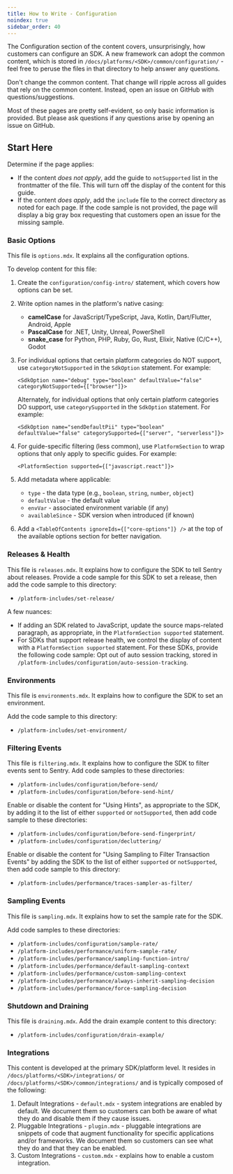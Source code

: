 ```yaml
---
title: How to Write - Configuration
noindex: true
sidebar_order: 40
---
```


The Configuration section of the content covers, unsurprisingly, how customers can configure an SDK. A new framework can adopt the common content, which is stored in `/docs/platforms/<SDK>/common/configuration/` - feel free to peruse the files in that directory to help answer any questions.

<Alert >

Don't change the common content. That change will ripple across all guides that rely on the common content. Instead, open an issue on GitHub with questions/suggestions.

</Alert >

Most of these pages are pretty self-evident, so only basic information is provided. But please ask questions if any questions arise by opening an issue on GitHub.

## Start Here

Determine if the page applies:

- If the content _does not apply_, add the guide to `notSupported` list in the frontmatter of the file. This will turn off the display of the content for this guide.
- If the content _does apply_, add the `include` file to the correct directory as noted for each page. If the code sample is not provided, the page will display a big gray box requesting that customers open an issue for the missing sample.

### Basic Options

This file is `options.mdx`. It explains all the configuration options.

To develop content for this file:

1. Create the `configuration/config-intro/` statement, which covers how options can be set.
2. Write option names in the platform's native casing:
   - **camelCase** for JavaScript/TypeScript, Java, Kotlin, Dart/Flutter, Android, Apple
   - **PascalCase** for .NET, Unity, Unreal, PowerShell
   - **snake_case** for Python, PHP, Ruby, Go, Rust, Elixir, Native (C/C++), Godot
3. For individual options that certain platform categories do NOT support, use `categoryNotSupported` in the `SdkOption` statement. For example:

   `<SdkOption name="debug" type="boolean" defaultValue="false" categoryNotSupported={["browser"]}>`

   Alternately, for individual options that only certain platform categories DO support, use `categorySupported` in the `SdkOption` statement. For example:

   `<SdkOption name="sendDefaultPii" type="boolean" defaultValue="false" categorySupported={["server", "serverless"]}>`

4. For guide-specific filtering (less common), use `PlatformSection` to wrap options that only apply to specific guides. For example:

   `<PlatformSection supported={["javascript.react"]}>`

5. Add metadata where applicable:
   - `type` - the data type (e.g., `boolean`, `string`, `number`, `object`)
   - `defaultValue` - the default value
   - `envVar` - associated environment variable (if any)
   - `availableSince` - SDK version when introduced (if known)
6. Add a `<TableOfContents ignoreIds={["core-options"]} />` at the top of the available options section for better navigation.

### Releases & Health

This file is `releases.mdx`. It explains how to configure the SDK to tell Sentry about releases. Provide a code sample for this SDK to set a release, then add the code sample to this directory:

- `/platform-includes/set-release/`

A few nuances:

- If adding an SDK related to JavaScript, update the source maps-related paragraph, as appropriate, in the `PlatformSection supported` statement.
- For SDKs that support release health, we control the display of content with a `PlatformSection supported` statement. For these SDKs, provide the following code sample: Opt out of auto session tracking, stored in `/platform-includes/configuration/auto-session-tracking`.

### Environments

This file is `environments.mdx`. It explains how to configure the SDK to set an environment.

Add the code sample to this directory:

- `/platform-includes/set-environment/`

### Filtering Events

This file is `filtering.mdx`. It explains how to configure the SDK to filter events sent to Sentry. Add code samples to these directories:

- `/platform-includes/configuration/before-send/`
- `/platform-includes/configuration/before-send-hint/`

Enable or disable the content for "Using Hints", as appropriate to the SDK, by adding it to the list of either `supported` or `notSupported`, then add code sample to these directories:

- `/platform-includes/configuration/before-send-fingerprint/`
- `/platform-includes/configuration/decluttering/`

Enable or disable the content for "Using Sampling to Filter Transaction Events" by adding the SDK to the list of either `supported` or `notSupported`, then add code sample to this directory:

- `/platform-includes/performance/traces-sampler-as-filter/`

### Sampling Events

This file is `sampling.mdx`. It explains how to set the sample rate for the SDK.

Add code samples to these directories:

- `/platform-includes/configuration/sample-rate/`
- `/platform-includes/performance/uniform-sample-rate/`
- `/platform-includes/performance/sampling-function-intro/`
- `/platform-includes/performance/default-sampling-context`
- `/platform-includes/performance/custom-sampling-context`
- `/platform-includes/performance/always-inherit-sampling-decision`
- `/platform-includes/performance/force-sampling-decision`

### Shutdown and Draining

This file is `draining.mdx`. Add the drain example content to this directory:

- `/platform-includes/configuration/drain-example/`

### Integrations

This content is developed at the primary SDK/platform level. It resides in `/docs/platforms/<SDK>/integrations/` or `/docs/platforms/<SDK>/common/integrations/` and is typically composed of the following:

1. Default Integrations - `default.mdx` - system integrations are enabled by default. We document them so customers can both be aware of what they do and disable them if they cause issues.
2. Pluggable Integrations - `plugin.mdx` - pluggable integrations are snippets of code that augment functionality for specific applications and/or frameworks. We document them so customers can see what they do and that they can be enabled.
3. Custom Integrations - `custom.mdx` - explains how to enable a custom integration.
